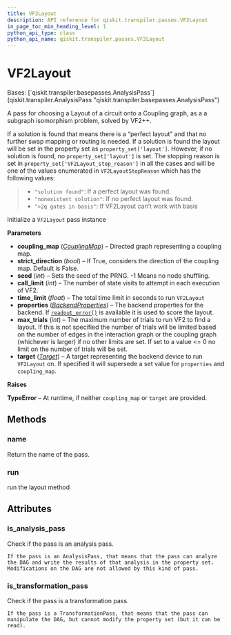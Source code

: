 ```yaml
---
title: VF2Layout
description: API reference for qiskit.transpiler.passes.VF2Layout
in_page_toc_min_heading_level: 1
python_api_type: class
python_api_name: qiskit.transpiler.passes.VF2Layout
---
```


# VF2Layout

<Class id="qiskit.transpiler.passes.VF2Layout" github="https://github.com/qiskit/qiskit/tree/stable/0.22/qiskit/transpiler/passes/layout/vf2_layout.py" signature="VF2Layout(*args, **kwargs)">
  Bases: [`qiskit.transpiler.basepasses.AnalysisPass`](qiskit.transpiler.AnalysisPass "qiskit.transpiler.basepasses.AnalysisPass")

  A pass for choosing a Layout of a circuit onto a Coupling graph, as a a subgraph isomorphism problem, solved by VF2++.

  If a solution is found that means there is a “perfect layout” and that no further swap mapping or routing is needed. If a solution is found the layout will be set in the property set as `property_set['layout']`. However, if no solution is found, no `property_set['layout']` is set. The stopping reason is set in `property_set['VF2Layout_stop_reason']` in all the cases and will be one of the values enumerated in `VF2LayoutStopReason` which has the following values:

  > *   `"solution found"`: If a perfect layout was found.
  > *   `"nonexistent solution"`: If no perfect layout was found.
  > *   `">2q gates in basis"`: If VF2Layout can’t work with basis

  Initialize a `VF2Layout` pass instance

  **Parameters**

  *   **coupling\_map** ([*CouplingMap*](qiskit.transpiler.CouplingMap "qiskit.transpiler.CouplingMap")) – Directed graph representing a coupling map.
  *   **strict\_direction** (*bool*) – If True, considers the direction of the coupling map. Default is False.
  *   **seed** (*int*) – Sets the seed of the PRNG. -1 Means no node shuffling.
  *   **call\_limit** (*int*) – The number of state visits to attempt in each execution of VF2.
  *   **time\_limit** (*float*) – The total time limit in seconds to run `VF2Layout`
  *   **properties** ([*BackendProperties*](qiskit.providers.models.BackendProperties "qiskit.providers.models.BackendProperties")) – The backend properties for the backend. If [`readout_error()`](qiskit.providers.models.BackendProperties#readout_error "qiskit.providers.models.BackendProperties.readout_error") is available it is used to score the layout.
  *   **max\_trials** (*int*) – The maximum number of trials to run VF2 to find a layout. If this is not specified the number of trials will be limited based on the number of edges in the interaction graph or the coupling graph (whichever is larger) if no other limits are set. If set to a value \<= 0 no limit on the number of trials will be set.
  *   **target** ([*Target*](qiskit.transpiler.Target "qiskit.transpiler.Target")) – A target representing the backend device to run `VF2Layout` on. If specified it will supersede a set value for `properties` and `coupling_map`.

  **Raises**

  **TypeError** – At runtime, if neither `coupling_map` or `target` are provided.

  ## Methods

  ### name

  <Function id="qiskit.transpiler.passes.VF2Layout.name" signature="VF2Layout.name()">
    Return the name of the pass.
  </Function>

  ### run

  <Function id="qiskit.transpiler.passes.VF2Layout.run" signature="VF2Layout.run(dag)">
    run the layout method
  </Function>

  ## Attributes

  ### is\_analysis\_pass

  <Attribute id="qiskit.transpiler.passes.VF2Layout.is_analysis_pass" name="is_analysis_pass">
    Check if the pass is an analysis pass.

    If the pass is an AnalysisPass, that means that the pass can analyze the DAG and write the results of that analysis in the property set. Modifications on the DAG are not allowed by this kind of pass.
  </Attribute>

  ### is\_transformation\_pass

  <Attribute id="qiskit.transpiler.passes.VF2Layout.is_transformation_pass" name="is_transformation_pass">
    Check if the pass is a transformation pass.

    If the pass is a TransformationPass, that means that the pass can manipulate the DAG, but cannot modify the property set (but it can be read).
  </Attribute>
</Class>

